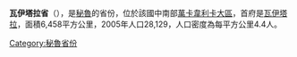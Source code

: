 '''瓦伊塔拉省'''（{{lang-es|Provincia de Huaytará}}），是[[秘魯|秘魯]]的省份，位於該國中南部[[萬卡韋利卡大區|萬卡韋利卡大區]]，首府是[[瓦伊塔拉|瓦伊塔拉]]，面積6,458平方公里，2005年人口28,129，人口密度為每平方公里4.4人。

{{coord|13.603713|S|75.353047|W|type:adm2nd_source:itwiki|display=title}}

{{Peru-geo-stub}}
{{秘魯省份|state=collapsed}}
[[Category:秘魯省份|Category:秘魯省份]]